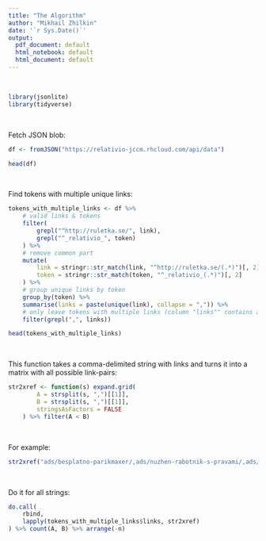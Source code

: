 ```yaml
---
title: "The Algorithm"
author: "Mikhail Zhilkin"
date: '`r Sys.Date()`'
output:
  pdf_document: default
  html_notebook: default
  html_document: default
---
```


&nbsp;



```r
library(jsonlite)
library(tidyverse)
```

&nbsp;

Fetch JSON blob:

```r
df <- fromJSON("https://relativio-jccm.rhcloud.com/api/data")
```

```r
head(df)
```

&nbsp;

Find tokens with multiple unique links:

```r
tokens_with_multiple_links <- df %>% 
	# valid links & tokens
	filter(
		grepl("^http://ruletka.se/", link),
		grepl("^_relativio_", token)
	) %>% 
	# remove common part
	mutate(
		link = stringr::str_match(link, "^http://ruletka.se/(.*)")[, 2],
		token = stringr::str_match(token, "^_relativio_(.*)")[, 2]
	) %>% 
	# group unique links by token
	group_by(token) %>% 
	summarise(links = paste(unique(link), collapse = ",")) %>% 
	# only leave tokens with multiple links (column "links"" contains a comma)
	filter(grepl(",", links))
```

```r
head(tokens_with_multiple_links)
```

&nbsp;

This function takes a comma-delimited string with links and turns it into a matrix with all possible link-pairs:

```r
str2xref <- function(s) expand.grid(
		A = strsplit(s, ",")[[1]],
		B = strsplit(s, ",")[[1]],
		stringsAsFactors = FALSE
	) %>% filter(A < B)
```

&nbsp;

For example:

```r
str2xref("ads/besplatno-parikmaxer/,ads/nuzhen-rabotnik-s-pravami/,ads/sdam-komnatu-25/")
```

&nbsp;

Do it for all strings:

```r
do.call(
	rbind,
	lapply(tokens_with_multiple_links$links, str2xref)
) %>% count(A, B) %>% arrange(-n)
```
